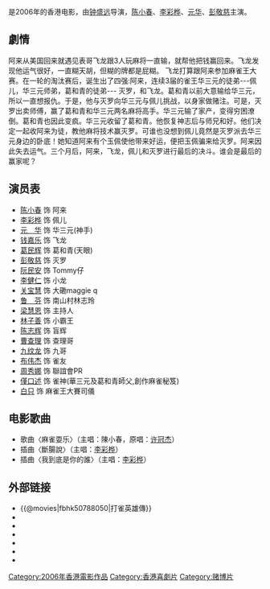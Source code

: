 {{otheruses|打雀英雄傳}}
{{Infobox Film
| name           = 打雀英雄传
| original_name  = ''{{lang|en|Bet to Basic}}''
| image = Bet to Basic movie poster 2006.jpg
| image_size     = 
| caption        = 
| director       = [[鐘盛遠|鐘盛遠]]
| producer       = 陳會毅
| writer         = [[鐘盛遠|鐘盛遠]]
| starring       = [[陈小春|陈小春]]<br>[[李彩桦|李彩桦]]<br>[[元华|元华]]<br>[[葛民辉|葛民辉]]<br>[[彭敬慈|彭敬慈]]<br>[[钱嘉乐|钱嘉乐]]
| music          = [[謝國維|謝國維]]、[[黃思彥|黃思彥]]
| cinematography = 陳廣鴻
| editing        = 潘雄
| distributor    = 
| production_company = 世紀創作室有限公司<br>{{lang|en|a:icon (Alchemy Icon Limited)}}
| released       = {{flagicon|Hong Kong}}　{{film date|2006|3|30}}
| runtime        = 93分钟
| country        = {{香港電影產地}}
| awards         = 
| language       = 粤语
| budget         = 
| gross          =
| preceded_by    = 
| followed_by    = 
| amg_id         = 352814
| imdb_id        = tt0788050
}}
{{engname|《打雀英雄传》|''Bet to Basic''}}是2006年的香港电影，由[[钟盛远|钟盛远]]导演，[[陈小春|陈小春]]、[[李彩桦|李彩桦]]、[[元华|元华]]、[[彭敬慈|彭敬慈]]主演。

==劇情==
阿来从美国回来就遇见表哥飞龙跟3人玩麻将一直输，就帮他把钱赢回来。飞龙发现他运气很好，一直糊天胡，但糊的牌都是屁糊。 飞龙打算跟阿来参加麻雀王大赛。在一轮的淘汰赛后，诞生出了四强:阿来，连续3届的雀王华三元的徒弟---佩儿，华三元师弟，葛和青的徒弟--- 灭罗，和飞龙。葛和青以前大意输给华三元，所以一直想报仇。于是，他与灭罗向华三元与佩儿挑战，以身家做赌注。可是，灭罗出卖师傅，赢了葛和青和华三元两名麻将高手。华三元输了家产，变得穷困潦倒。葛和青也因此变疯。华三元收留了葛和青。他恢复神志后与师兄和好。他们决定一起收阿来为徒，教他麻将技术赢灭罗。可谁也没想到佩儿竟然是灭罗派去华三元身边的卧底！她知道阿来有个玉佩使他带来好运，便把玉佩骗来给灭罗。阿来因此失去运气。三个月后，阿来，飞龙，佩儿和灭罗进行最后的决斗。谁会是最后的赢家呢？

==演员表==
*[[陈小春|陈小春]] 饰 阿来
*[[李彩桦|李彩桦]] 饰 佩儿
*[[元华|元　华]] 饰 华三元(神手)
*[[钱嘉乐|钱嘉乐]] 饰 飞龙
*[[葛民辉|葛民辉]] 饰 葛和青(天眼)
*[[彭敬慈_(藝人)|彭敬慈]] 饰 灭罗
*[[阮民安|阮民安]] 饰 Tommy仔
*[[李健仁|李健仁]] 饰 小龙
*[[关宝慧|关宝慧]] 饰 大磡maggie q
*[[鲁芬|鲁　芬]] 饰 南山村林志玲
*[[梁慧恩|梁慧恩]] 饰 主持人
*[[林子善|林子善]] 饰 小霸王
*[[陈志辉|陈志辉]] 饰 盲辉
*[[曹查理|曹查理]] 饰 查理哥
*[[九纹龙|九纹龙]] 饰 九哥
*[[布伟杰|布伟杰]] 饰 雀友
*[[周秀娜|周秀娜]] 饰 聯誼會PR
*[[僅口述|僅口述]]     饰 雀神(華三元及葛和青師父,創作麻雀秘笈)
*[[白只|白只]]   饰 麻雀王大賽司儀

==电影歌曲==
*歌曲〈麻雀耍乐〉（主唱：陳小春，原唱：[[许冠杰|许冠杰]]）
*插曲〈斷腸說〉（主唱：[[李彩桦|李彩桦]]）
*插曲〈我到底是你的誰〉（主唱：[[李彩桦|李彩桦]]）

==外部链接==
*{{@movies|fbhk50788050|打雀英雄傳}}
*{{hkmdb title|11382|打雀英雄傳}}
*{{Mtime|45725|打雀英雄傳}}
*{{douban|title=打雀英雄傳}}
*{{rotten-tomatoes|bet-to-basic2006|打雀英雄傳}}
*{{Amg movie|352814|打雀英雄傳}}
*{{imdb title|0788050|打雀英雄傳}}
{{香港賭博電影}}
[[Category:2006年香港電影作品|Category:2006年香港電影作品]]
[[Category:香港喜劇片|Category:香港喜劇片]]
[[Category:赌博片|Category:赌博片]]